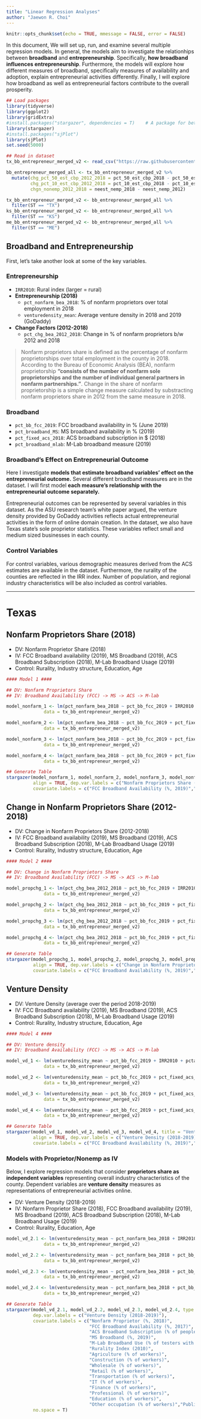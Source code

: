 ```yaml
---
title: "Linear Regression Analyses"
author: "Jaewon R. Choi"
---
```


```r
knitr::opts_chunk$set(echo = TRUE, mmessage = FALSE, error = FALSE)
```

In this document, We will set up, run, and examine several multiple regression models. In general, the models aim to investigate the relationhips between **broadband** and **entrepreneurship**. Specifically, **how broadband influences entrepreneurship**. Furthermore, the models will explore how different measures of broadband, specifically measures of availability and adoption, explain entrepreneurial activities differently. Finally, I will explore how broadband as well as entrepreneurial factors contribute to the overall prosperity.

```r

## Load packages
library(tidyverse)
library(ggplot2)
library(gridExtra)
#install.packages("stargazer", dependencies = T)    # A package for better looking tables for results
library(stargazer)
#install.packages("sjPlot")
library(sjPlot)
set.seed(5000)

## Read in dataset
tx_bb_entrepreneur_merged_v2 <- read_csv("https://raw.githubusercontent.com/texastipi/broadband_entrepreneurship/master/Broadband-Entrepreneurship-TXKSME.csv")

bb_entrepreneur_merged_all <- tx_bb_entrepreneur_merged_v2 %>% 
  mutate(chg_pct_50_est_cbp_2012_2018 = pct_50_est_cbp_2018 - pct_50_est_cbp_2012,
         chg_pct_10_est_cbp_2012_2018 = pct_10_est_cbp_2018 - pct_10_est_cbp_2012,
         chgn_nonemp_2012_2018 = neest_nemp_2018 - neest_nemp_2012)

tx_bb_entrepreneur_merged_v2 <- bb_entrepreneur_merged_all %>% 
  filter(ST == "TX")
ks_bb_entrepreneur_merged_v2 <- bb_entrepreneur_merged_all %>% 
  filter(ST == "KS")
me_bb_entrepreneur_merged_v2 <- bb_entrepreneur_merged_all %>% 
  filter(ST == "ME")

```

## Broadband and Entrepreneurship

First, let's take another look at some of the key variables.

### Entrepreneurship

* `IRR2010`: Rural index (larger = rural)
* **Entrepreneurship (2018)**
  + `pct_nonfarm_bea_2018`: % of nonfarm proprietors over total employment in 2018
  + `venturedensity_mean`: Average venture density in 2018 and 2019 (GoDaddy)
* **Change Factors (2012-2018)**
  + `pct_chg_bea_2012_2018`: Change in % of nonfarm proprietors b/w 2012 and 2018

>Nonfarm proprietors share is defined as the percentage of nonfarm proprietorships over total employment in the county in 2018. According to the Bureau of Economic Analysis (BEA), nonfarm proprietorship **"consists of the number of nonfarm sole proprietorships and the number of individual general partners in nonfarm partnerships."**. Change in the share of nonfarm proprietorship is a simple change measure calculated by substracting nonfarm proprietors share in 2012 from the same measure in 2018. 

### Broadband

* `pct_bb_fcc_2019`: FCC broadband availability in % (June 2019)
* `pct_broadband_MS`: MS broadband availability in % (2019)
* `pct_fixed_acs_2018`: ACS broadband subscription in $ (2018)
* `pct_broadband_mlab`: M-Lab broadband measure (2019)

### Broadband's Effect on Entrepreneurial Outcome

Here I investigate **models that estimate broadband variables' effect on the entrepreneurial outcome.** Several different broadband measures are in the dataset. I will first model **each measure's relationship with the entrepreneurial outcome separately.**

Entrepreneurial outcomes can be represented by several variables in this dataset. As the ASU research team's white paper argued, the venture density provided by GoDaddy activities reflects actual entrepreneurial activities in the form of online domain creation. In the dataset, we also have Texas state's sole proprietor statistics. These variables reflect small and medium sized businesses in each county.

### Control Variables

For control variables, various demographic measures derived from the ACS estimates are available in the dataset. Furthermore, the rurality of the counties are reflected in the IRR index. Number of population, and regional industry characteristics will be also included as control variables.

***

# Texas

## Nonfarm Proprietors Share (2018)

* DV: Nonfarm Proprietor Share (2018)
* IV: FCC Broadband availability (2019), MS Broadband (2019), ACS Broadband Subscription (2018), M-Lab Broadband Usage (2019)
* Control: Rurality, Industry structure, Education, Age

```r
#### Model 1 ####

## DV: Nonfarm Proprietors Share
## IV: Broadband Availability (FCC) -> MS -> ACS -> M-lab

model_nonfarm_1 <- lm(pct_nonfarm_bea_2018 ~ pct_bb_fcc_2019 + IRR2010 + pctagriculture_2019 + pctconstruction_2019 + pctwholesale_2019 + pctretail_2019 + pcttransportation_2019 + pctinformation_2019 + pctfinance_2019 + pctprofessional_2019 + pctedu_healthcare_social_2019 + pctother_occupation_2019 + pctpublic_admin_2019 + pctlessthanhigh_2019 + pctbachelors_2019 + pctgraduate_2019 + pctmilennial_2019 + pctgenx_2019 + pctboomers_2019,
              data = tx_bb_entrepreneur_merged_v2)

model_nonfarm_2 <- lm(pct_nonfarm_bea_2018 ~ pct_bb_fcc_2019 + pct_fixed_acs_2018 + IRR2010 + pctagriculture_2019 + pctconstruction_2019 + pctwholesale_2019 + pctretail_2019 + pcttransportation_2019 + pctinformation_2019 + pctfinance_2019 + pctprofessional_2019 + pctedu_healthcare_social_2019 + pctother_occupation_2019 + pctpublic_admin_2019 + pctlessthanhigh_2019 + pctbachelors_2019 + pctgraduate_2019 + pctmilennial_2019 + pctgenx_2019 + pctboomers_2019,
              data = tx_bb_entrepreneur_merged_v2)

model_nonfarm_3 <- lm(pct_nonfarm_bea_2018 ~ pct_bb_fcc_2019 + pct_fixed_acs_2018 + pct_broadband_MS + IRR2010 + pctagriculture_2019 + pctconstruction_2019 + pctwholesale_2019 + pctretail_2019 + pcttransportation_2019 + pctinformation_2019 + pctfinance_2019 + pctprofessional_2019 + pctedu_healthcare_social_2019 + pctother_occupation_2019 + pctpublic_admin_2019 + pctlessthanhigh_2019 + pctbachelors_2019 + pctgraduate_2019 + pctmilennial_2019 + pctgenx_2019 + pctboomers_2019,
              data = tx_bb_entrepreneur_merged_v2)

model_nonfarm_4 <- lm(pct_nonfarm_bea_2018 ~ pct_bb_fcc_2019 + pct_fixed_acs_2018 + pct_broadband_MS + pct_broadband_mlab + IRR2010 + pctagriculture_2019 + pctconstruction_2019 + pctwholesale_2019 + pctretail_2019 + pcttransportation_2019 + pctinformation_2019 + pctfinance_2019 + pctprofessional_2019 + pctedu_healthcare_social_2019 + pctother_occupation_2019 + pctpublic_admin_2019 + pctlessthanhigh_2019 + pctbachelors_2019 + pctgraduate_2019 + pctmilennial_2019 + pctgenx_2019 + pctboomers_2019,
              data = tx_bb_entrepreneur_merged_v2)

## Generate Table
stargazer(model_nonfarm_1, model_nonfarm_2, model_nonfarm_3, model_nonfarm_4, title = "Nonfarm Proprietors Share Regression Results", type = "html",
          align = TRUE, dep.var.labels = c("Nonfarm Proprietors Share (2018)"),
          covariate.labels = c("FCC Broadband Availability (%, 2019)","ACS Broadband Subscription (% of people with fixed broadband subscription)","MS Broadband (%, 2019)","M-Lab Broadband (% of testers with 25/3 Mbps speed)","Rurality Index (2010)","Agriculture (% of workers)","Construction (% of workers)","Wholesale (% of workers)","Retail (% of workers)","Transportation (% of workers)","IT (% of workers)","Finance (% of workers)","Professional (% of workers)","Education (% of workers)","Other occupation (% of workers)","Public (% of workers)","Education Less than Highschool","Bachelors Degree","Graduate Degree","Millenials","GenX","Babyboomer"), no.space = TRUE)

```

## Change in Nonfarm Proprietors Share (2012-2018)

* DV: Change in Nonfarm Proprietors Share (2012-2018)
* IV: FCC Broadband availability (2019), MS Broadband (2019), ACS Broadband Subscription (2018), M-Lab Broadband Usage (2019)
* Control: Rurality, Industry structure, Education, Age

```r
#### Model 2 ####

## DV: Change in Nonfarm Proprietors Share
## IV: Broadband Availability (FCC) -> MS -> ACS -> M-lab

model_propchg_1 <- lm(pct_chg_bea_2012_2018 ~ pct_bb_fcc_2019 + IRR2010 + pctagriculture_2019 + pctconstruction_2019 + pctwholesale_2019 + pctretail_2019 + pcttransportation_2019 + pctinformation_2019 + pctfinance_2019 + pctprofessional_2019 + pctedu_healthcare_social_2019 + pctother_occupation_2019 + pctpublic_admin_2019 + pctlessthanhigh_2019 + pctbachelors_2019 + pctgraduate_2019 + pctmilennial_2019 + pctgenx_2019 + pctboomers_2019,
              data = tx_bb_entrepreneur_merged_v2)

model_propchg_2 <- lm(pct_chg_bea_2012_2018 ~ pct_bb_fcc_2019 + pct_fixed_acs_2018 + IRR2010 + pctagriculture_2019 + pctconstruction_2019 + pctwholesale_2019 + pctretail_2019 + pcttransportation_2019 + pctinformation_2019 + pctfinance_2019 + pctprofessional_2019 + pctedu_healthcare_social_2019 + pctother_occupation_2019 + pctpublic_admin_2019 + pctlessthanhigh_2019 + pctbachelors_2019 + pctgraduate_2019 + pctmilennial_2019 + pctgenx_2019 + pctboomers_2019,
              data = tx_bb_entrepreneur_merged_v2)

model_propchg_3 <- lm(pct_chg_bea_2012_2018 ~ pct_bb_fcc_2019 + pct_fixed_acs_2018 + pct_broadband_MS + IRR2010 + pctagriculture_2019 + pctconstruction_2019 + pctwholesale_2019 + pctretail_2019 + pcttransportation_2019 + pctinformation_2019 + pctfinance_2019 + pctprofessional_2019 + pctedu_healthcare_social_2019 + pctother_occupation_2019 + pctpublic_admin_2019 + pctlessthanhigh_2019 + pctbachelors_2019 + pctgraduate_2019 + pctmilennial_2019 + pctgenx_2019 + pctboomers_2019,
              data = tx_bb_entrepreneur_merged_v2)

model_propchg_4 <- lm(pct_chg_bea_2012_2018 ~ pct_bb_fcc_2019 + pct_fixed_acs_2018 + pct_broadband_MS + pct_broadband_mlab + IRR2010 + pctagriculture_2019 + pctconstruction_2019 + pctwholesale_2019 + pctretail_2019 + pcttransportation_2019 + pctinformation_2019 + pctfinance_2019 + pctprofessional_2019 + pctedu_healthcare_social_2019 + pctother_occupation_2019 + pctpublic_admin_2019 + pctlessthanhigh_2019 + pctbachelors_2019 + pctgraduate_2019 + pctmilennial_2019 + pctgenx_2019 + pctboomers_2019,
              data = tx_bb_entrepreneur_merged_v2)

## Generate Table
stargazer(model_propchg_1, model_propchg_2, model_propchg_3, model_propchg_4, title = "Change in Nonfarm Proprietors Share Regression Results", type = "html",
          align = TRUE, dep.var.labels = c("Change in Nonfarm Proprietors Share (2012-2018)"),
          covariate.labels = c("FCC Broadband Availability (%, 2019)","ACS Broadband Subscription (% of people with fixed broadband subscription)","MS Broadband (%, 2019)","M-Lab Broadband (% of testers with 25/3 Mbps speed)","Rurality Index (2010)","Agriculture (% of workers)","Construction (% of workers)","Wholesale (% of workers)","Retail (% of workers)","Transportation (% of workers)","IT (% of workers)","Finance (% of workers)","Professional (% of workers)","Education (% of workers)","Other occupation (% of workers)","Public (% of workers)","Education Less than Highschool","Bachelors Degree","Graduate Degree","Millenials","GenX","Babyboomer"), no.space = TRUE)
```

## Venture Density

* DV: Venture Density (average over the period 2018-2019)
* IV: FCC Broadband availability (2019), MS Broadband (2019), ACS Broadband Subscription (2018), M-Lab Broadband Usage (2019)
* Control: Rurality, Industry structure, Education, Age

```r
#### Model 4 ####

## DV: Venture density
## IV: Broadband Availability (FCC) -> MS -> ACS -> M-lab

model_vd_1 <- lm(venturedensity_mean ~ pct_bb_fcc_2019 + IRR2010 + pctagriculture_2019 + pctconstruction_2019 + pctwholesale_2019 + pctretail_2019 + pcttransportation_2019 + pctinformation_2019 + pctfinance_2019 + pctprofessional_2019 + pctedu_healthcare_social_2019 + pctother_occupation_2019 + pctpublic_admin_2019 + pctlessthanhigh_2019 + pctbachelors_2019 + pctgraduate_2019 + pctmilennial_2019 + pctgenx_2019 + pctboomers_2019,
              data = tx_bb_entrepreneur_merged_v2)

model_vd_2 <- lm(venturedensity_mean ~ pct_bb_fcc_2019 + pct_fixed_acs_2018 + IRR2010 + pctagriculture_2019 + pctconstruction_2019 + pctwholesale_2019 + pctretail_2019 + pcttransportation_2019 + pctinformation_2019 + pctfinance_2019 + pctprofessional_2019 + pctedu_healthcare_social_2019 + pctother_occupation_2019 + pctpublic_admin_2019 + pctlessthanhigh_2019 + pctbachelors_2019 + pctgraduate_2019 + pctmilennial_2019 + pctgenx_2019 + pctboomers_2019,
              data = tx_bb_entrepreneur_merged_v2)

model_vd_3 <- lm(venturedensity_mean ~ pct_bb_fcc_2019 + pct_fixed_acs_2018 + pct_broadband_MS + IRR2010 + pctagriculture_2019 + pctconstruction_2019 + pctwholesale_2019 + pctretail_2019 + pcttransportation_2019 + pctinformation_2019 + pctfinance_2019 + pctprofessional_2019 + pctedu_healthcare_social_2019 + pctother_occupation_2019 + pctpublic_admin_2019 + pctlessthanhigh_2019 + pctbachelors_2019 + pctgraduate_2019 + pctmilennial_2019 + pctgenx_2019 + pctboomers_2019,
              data = tx_bb_entrepreneur_merged_v2)

model_vd_4 <- lm(venturedensity_mean ~ pct_bb_fcc_2019 + pct_fixed_acs_2018 + pct_broadband_MS + pct_broadband_mlab + IRR2010 + pctagriculture_2019 + pctconstruction_2019 + pctwholesale_2019 + pctretail_2019 + pcttransportation_2019 + pctinformation_2019 + pctfinance_2019 + pctprofessional_2019 + pctedu_healthcare_social_2019 + pctother_occupation_2019 + pctpublic_admin_2019 + pctlessthanhigh_2019 + pctbachelors_2019 + pctgraduate_2019 + pctmilennial_2019 + pctgenx_2019 + pctboomers_2019,
              data = tx_bb_entrepreneur_merged_v2)

## Generate Table
stargazer(model_vd_1, model_vd_2, model_vd_3, model_vd_4, title = "Venture Density Regression Results", type = "html",
          align = TRUE, dep.var.labels = c("Venture Density (2018-2019)"),
          covariate.labels = c("FCC Broadband Availability (%, 2019)","ACS Broadband Subscription (% of people with fixed broadband subscription)","MS Broadband (%, 2019)","M-Lab Broadband (% of testers with 25/3 Mbps speed)","Rurality Index (2010)","Agriculture (% of workers)","Construction (% of workers)","Wholesale (% of workers)","Retail (% of workers)","Transportation (% of workers)","IT (% of workers)","Finance (% of workers)","Professional (% of workers)","Education (% of workers)","Other occupation (% of workers)","Public (% of workers)","Education Less than Highschool","Bachelors Degree","Graduate Degree","Millenials","GenX","Babyboomer"), no.space = TRUE)

```

### Models with Proprietor/Nonemp as IV

Below, I explore regression models that consider **proprietors share as independent variables** representing overall industry characteristics of the county. Dependent variables are **venture density** measures as representations of entrepreneurial activities online.

* DV: Venture Density (2018-2019)
* IV: Nonfarm Proprietor Share (2018), FCC Broadband availability (2019), MS Broadband (2019), ACS Broadband Subscription (2018), M-Lab Broadband Usage (2019)
* Control: Rurality, Education, Age

```r

model_vd_2.1 <- lm(venturedensity_mean ~ pct_nonfarm_bea_2018 + IRR2010 + pctagriculture_2019 + pctconstruction_2019 + pctwholesale_2019 + pctretail_2019 + pcttransportation_2019 + pctinformation_2019 + pctfinance_2019 + pctprofessional_2019 + pctedu_healthcare_social_2019 + pctother_occupation_2019 + pctpublic_admin_2019 + pctlessthanhigh_2019 + pctbachelors_2019 + pctgraduate_2019 + pctmilennial_2019 + pctgenx_2019 + pctboomers_2019,
              data = tx_bb_entrepreneur_merged_v2)

model_vd_2.2 <- lm(venturedensity_mean ~ pct_nonfarm_bea_2018 + pct_bb_fcc_2019 + IRR2010 + pctagriculture_2019 + pctconstruction_2019 + pctwholesale_2019 + pctretail_2019 + pcttransportation_2019 + pctinformation_2019 + pctfinance_2019 + pctprofessional_2019 + pctedu_healthcare_social_2019 + pctother_occupation_2019 + pctpublic_admin_2019 + pctlessthanhigh_2019 + pctbachelors_2019 + pctgraduate_2019 + pctmilennial_2019 + pctgenx_2019 + pctboomers_2019,
              data = tx_bb_entrepreneur_merged_v2)

model_vd_2.3 <- lm(venturedensity_mean ~ pct_nonfarm_bea_2018 + pct_bb_fcc_2019 + pct_fixed_acs_2018 + IRR2010 + pctagriculture_2019 + pctconstruction_2019 + pctwholesale_2019 + pctretail_2019 + pcttransportation_2019 + pctinformation_2019 + pctfinance_2019 + pctprofessional_2019 + pctedu_healthcare_social_2019 + pctother_occupation_2019 + pctpublic_admin_2019 + pctlessthanhigh_2019 + pctbachelors_2019 + pctgraduate_2019 + pctmilennial_2019 + pctgenx_2019 + pctboomers_2019,
              data = tx_bb_entrepreneur_merged_v2)

model_vd_2.4 <- lm(venturedensity_mean ~ pct_nonfarm_bea_2018 + pct_bb_fcc_2019 + pct_fixed_acs_2018 + pct_broadband_MS + pct_broadband_mlab + IRR2010 + pctagriculture_2019 + pctconstruction_2019 + pctwholesale_2019 + pctretail_2019 + pcttransportation_2019 + pctinformation_2019 + pctfinance_2019 + pctprofessional_2019 + pctedu_healthcare_social_2019 + pctother_occupation_2019 + pctpublic_admin_2019 + pctlessthanhigh_2019 + pctbachelors_2019 + pctgraduate_2019 + pctmilennial_2019 + pctgenx_2019 + pctboomers_2019,
              data = tx_bb_entrepreneur_merged_v2)

## Generate Table
stargazer(model_vd_2.1, model_vd_2.2, model_vd_2.3, model_vd_2.4, type = "html", align = T,
          dep.var.labels = c("Venture Density (2018-2019)"),
          covariate.labels = c("Nonfarm Proprietor (%, 2018)",
                               "FCC Broadband Availability (%, 2017)",
                               "ACS Broadband Subscription (% of people with fixed broadband subscription)",
                               "MS Broadband (%, 2019)",
                               "M-Lab Broadband Use (% of testers with 25/3 Mbps speed)",
                               "Rurality Index (2010)",
                               "Agriculture (% of workers)",
                               "Construction (% of workers)",
                               "Wholesale (% of workers)",
                               "Retail (% of workers)",
                               "Transportation (% of workers)",
                               "IT (% of workers)",
                               "Finance (% of workers)",
                               "Professional (% of workers)",
                               "Education (% of workers)",
                               "Other occupation (% of workers)","Public (% of workers)","Education Less than Highschool","Bachelors Degree","Graduate Degree","Millenials","GenX","Babyboomer"),
          no.space = T)


```


